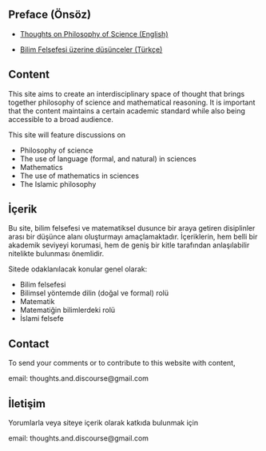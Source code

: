 
::: {.content-visible when-profile="def"}
# Preface (Önsöz) {.unnumbered} 

- [Thoughts on Philosophy of Science (English)](./en/index.html)

- [Bilim Felsefesi üzerine düsünceler (Türkçe)](./tr/index.html)

:::

::: {.content-visible when-profile="en"}
# Content  {.numbered} 

This site aims to create an interdisciplinary space of thought that brings together philosophy of science and mathematical reasoning. It is important that the content maintains a certain academic standard while also being accessible to a broad audience.


This site will feature discussions on

- Philosophy of science
- The use of language (formal, and natural) in sciences
- Mathematics
- The use of mathematics in sciences
- The Islamic philosophy    

:::



::: {.content-visible when-profile="tr"}
# İçerik  {.numbered} 

Bu site, bilim felsefesi ve matematiksel dusunce bir araya getiren disiplinler arası bir düşünce alanı oluşturmayı amaçlamaktadır. İçeriklerin, hem belli bir akademik seviyeyi korumasi, hem de geniş bir kitle tarafından anlaşılabilir nitelikte bulunması önemlidir.


Sitede odaklanılacak konular genel olarak:

- Bilim felsefesi
- Bilimsel yöntemde dilin (doğal ve formal) rolü
- Matematik
- Matematiğin bilimlerdeki rolü
- İslami felsefe

:::

::: {.content-visible when-profile="en"}
# Contact  {.numbered} 

To send your comments or to contribute to this website with content, 

email: thoughts.and.discourse@gmail.com

:::


::: {.content-visible when-profile="tr"}
# İletişim  {.numbered} 

Yorumlarla veya siteye içerik olarak katkıda bulunmak için

email: thoughts.and.discourse@gmail.com

:::









